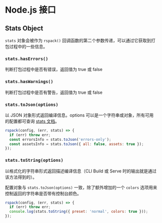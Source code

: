 # Node.js 接口

## Stats Object

`stats` 对象会被作为 `rspack()` 回调函数的第二个参数传递，可以通过它获取到打包过程中的一些信息。

### `stats.hasErrors()`

判断打包过程中是否有错误，返回值为 true 或 false

### `stats.hasWarnings()`

判断打包过程中是否有警告，返回值为 true 或 false

### `stats.toJson(options)`

以 JSON 对象形式返回编译信息。options 可以是一个字符串或对象，所有可用的配置都可查询 [stats 文档](/config/stats)。

```js
rspack(config, (err, stats) => {
  if (err) throw err;
  const errorsInfo = stats.toJson('errors-only');
  const assetsInfo = stats.toJson({ all: false, assets: true });
});
```

### `stats.toString(options)`

以格式化的字符串形式返回描述编译信息（CLI Build 或 Serve 时的输出就是通过该方法得到的）。

配置对象与 `stats.toJson(options)` 一致，除了额外增加的一个 `colors` 选项用来控制返回的字符串是否带有控制台颜色。

```js
rspack(config, (err, stats) => {
  if (err) throw err;
  console.log(stats.toString({ preset: 'normal', colors: true }));
});
```
